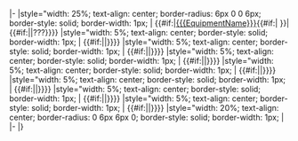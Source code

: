 <noinclude>{{GunfitHeader}}</noinclude>
|-
|style="width: 25%; text-align: center; border-radius: 6px 0 0 6px; border-style: solid; border-width: 1px; | {{#if:{{{EquipmentName|}}}|[[{{{EquipmentName}}}]]{{#if:{{{EquipmentNote|}}}|&#32;{{{EquipmentNote}}}}}|{{#if:{{{EquipmentNote|}}}|'''{{{EquipmentNote}}}'''|???}}}}
|style="width: 5%; text-align: center; border-style: solid; border-width: 1px; | {{#if:{{{Firepower|}}}|{{color|{{#ifexpr:{{{Firepower}}} > 0|green|red}}|{{{Firepower}}}}}}}
|style="width: 5%; text-align: center; border-style: solid; border-width: 1px; | {{#if:{{{Torpedo|}}}|{{color|{{#ifexpr:{{{Torpedo}}} > 0|green|red}}|{{{Torpedo}}}}}}}
|style="width: 5%; text-align: center; border-style: solid; border-width: 1px; | {{#if:{{{Anti-Air|}}}|{{color|{{#ifexpr:{{{Anti-Air}}} > 0|green|red}}|{{{Anti-Air}}}}}}}
|style="width: 5%; text-align: center; border-style: solid; border-width: 1px; | {{#if:{{{ASW|}}}|{{color|{{#ifexpr:{{{ASW}}} > 0|green|red}}|{{{ASW}}}}}}}
|style="width: 5%; text-align: center; border-style: solid; border-width: 1px; | {{#if:{{{Armour|}}}|{{color|{{#ifexpr:{{{Armour}}} > 0|green|red}}|{{{Armour}}}}}}}
|style="width: 5%; text-align: center; border-style: solid; border-width: 1px; | {{#if:{{{Evasion|}}}|{{color|{{#ifexpr:{{{Evasion}}} > 0|green|red}}|{{{Evasion}}}}}}}
|style="width: 5%; text-align: center; border-style: solid; border-width: 1px; | {{#if:{{{LoS|}}}|{{color|{{#ifexpr:{{{LoS}}} > 0|green|red}}|{{{LoS}}}}}}}
|style="width: 20%; text-align: center; border-radius: 0 6px 6px 0; border-style: solid; border-width: 1px; | {{{Notes|}}}
|- <noinclude>
|} {{Documentation}}</noinclude>